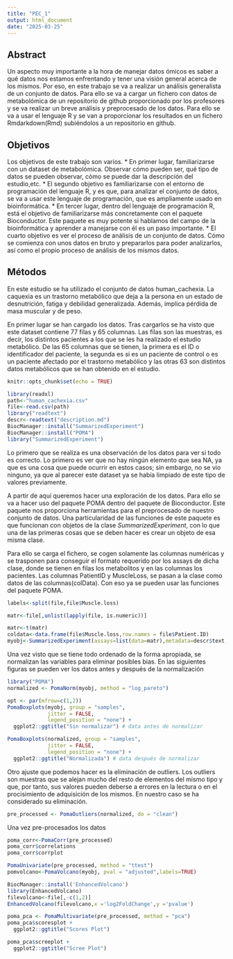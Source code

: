 ```yaml
---
title: "PEC_1"
output: html_document
date: "2025-03-25"
---
```

## Abstract
Un aspecto muy importante a la hora de manejar datos ómicos es saber a qué datos nos estamos enfrentando y tener una visión general acerca de los mismos. Por eso, en este trabajo se va a realizar un análisis generalista de un conjunto de datos. Para ello se va a cargar un fichero con datos de metabolómica de un repositorio de github proporcionado por los profesores y se va realizar un breve análisis y preprocesado de los datos. Para ello se va a usar el lenguaje R y se van a proporcionar los resultados en un fichero Rmdarkdown(Rmd) subiéndolos a un repositorio en github. 


## Objetivos


Los objetivos de este trabajo son varios.
* En primer lugar, familiarizarse con un dataset de metabolómica. Observar cómo pueden ser, qué tipo de datos se pueden observar, cómo se puede dar la descripción del estudio,etc.
* El segundo objetivo es familiarizarse con el entorno de programación del lenguaje R, y es que, para analizar el conjunto de datos, se va a usar este lenguaje de programación, que es ampliamente usado en bioinformática.
* En tercer lugar, dentro del lenguaje de programación R, está el objetivo de familiarizarse más concretamente con el paquete Bioconductor. Este paquete es muy potente si hablamos del campo de la bioinformática y aprender a manejarse con él es un paso importante.
* El cuarto objetivo es ver el proceso de análisis de un conjunto de datos. Cómo se comienza con unos datos en bruto y prepararlos para poder analizarlos, así como el propio proceso de análisis de los mismos datos.


## Métodos

En este estudio se ha utilizado el conjunto de datos human_cachexia. La caquexia es un trastorno metabólico que deja a la persona en un estado de desnutrición, fatiga y debilidad generalizada. Además, implica pérdida de masa muscular y de peso.

En primer lugar se han cargado los datos. Tras cargarlos se ha visto que este dataset contiene 77 filas y 65 columnas. Las filas son las muestras, es decir, los distintos pacientes a los que se les ha realizado el estudio metabólico. De las 65 columnas que se tienen, la primera es el ID o identificador del paciente, la segunda es si es un paciente de control o es un paciente afectado por el trastorno metabólico y las otras 63 son distintos datos metabólicos que se han obtenido en el estudio.


```r
knitr::opts_chunk$set(echo = TRUE)
```

```r
library(readxl)
path<-"human_cachexia.csv"
file<-read.csv(path)
library("readtext")
descr<-readtext("description.md")
BiocManager::install("SummarizedExperiment")
BiocManager::install("POMA")
library("SummarizedExperiment")
```
Lo primero que se realiza es una observación de los datos para ver si todo es correcto. Lo primero es ver que no hay ningún elemento que sea NA, ya que es una cosa que puede ocurrir en estos casos; sin embargo, no se vio ninguno, ya que al parecer este dataset ya se había limpiado de este tipo de valores previamente.

A partir de aquí queremos hacer una exploración de los datos. Para ello se va a hacer uso del paquete POMA dentro del paquete de Bioconductor. Este paquete nos proporciona herramientas para el preprocesado de nuestro conjunto de datos. Una particularidad de las funciones de este paquete es que funcionan con objetos de la clase *SummarizedExperiment*, con lo que una de las primeras cosas que se deben hacer es crear un objeto de esa misma clase.

Para ello se carga el fichero, se cogen solamente las columnas numéricas y se trasponen para conseguir el formato requerido por los assays de dicha clase, donde se tienen en filas los metabolitos y en las columnas los pacientes. Las columnas PatientID y MuscleLoss, se pasan a la clase como datos de las columnas(colData).
Con eso ya se pueden usar las funciones del paquete POMA.

```r
labels<-split(file,file$Muscle.loss)

matr<-file[,unlist(lapply(file, is.numeric))]

matr<-t(matr)
coldata<-data.frame(file$Muscle.loss,row.names = file$Patient.ID)
myobj<-SummarizedExperiment(assays=list(data=matr),metadata=descr$text,colData=coldata)

```

Una vez visto que se tiene todo ordenado de la forma apropiada, se normalizan las variables para eliminar posibles bias.
En las siguientes figuras se pueden ver los datos antes y después de la normalización
```r
library("POMA")
normalized <- PomaNorm(myobj, method = "log_pareto")

opt <- par(mfrow=c(1,2))
PomaBoxplots(myobj, group = "samples", 
             jitter = FALSE,
             legend_position = "none") +
  ggplot2::ggtitle("Sin normalizar") # data antes de normalizar

```

```r

PomaBoxplots(normalized, group = "samples", 
             jitter = FALSE,
             legend_position = "none") +
  ggplot2::ggtitle("Normalizada") # data después de normalizar
```

Otro ajuste que podemos hacer es la eliminación de outliers. Los outliers son muestras que se alejan mucho del resto de elementos del mismo tipo y que, por tanto, sus valores pueden deberse a errores en la lectura o en el procisimiento de adquisición de los mismos. En nuestro caso se ha considerado su eliminación.
```r
pre_processed <- PomaOutliers(normalized, do = "clean")

```

Una vez pre-procesados los datos
```r

poma_corr<-PomaCorr(pre_processed)
poma_corr$correlations
poma_corr$corrplot
```

```r
PomaUnivariate(pre_processed, method = "ttest")
pomvolcano<-PomaVolcano(myobj, pval = "adjusted",labels=TRUE)

BiocManager::install('EnhancedVolcano')
library(EnhancedVolcano)
filevolcano<-file[,-c(1,2)]
EnhancedVolcano(filevolcano,x ='log2FoldChange',y ='pvalue')
```

```r
poma_pca <- PomaMultivariate(pre_processed, method = "pca")
poma_pca$scoresplot +
  ggplot2::ggtitle("Scores Plot")
```

```r
poma_pca$screeplot +
  ggplot2::ggtitle("Scree Plot")

```

